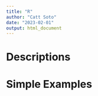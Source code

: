 ```yaml
---
title: "R"
author: "Catt Soto"
date: "2023-02-01"
output: html_document
---
```


# Descriptions

# Simple Examples
